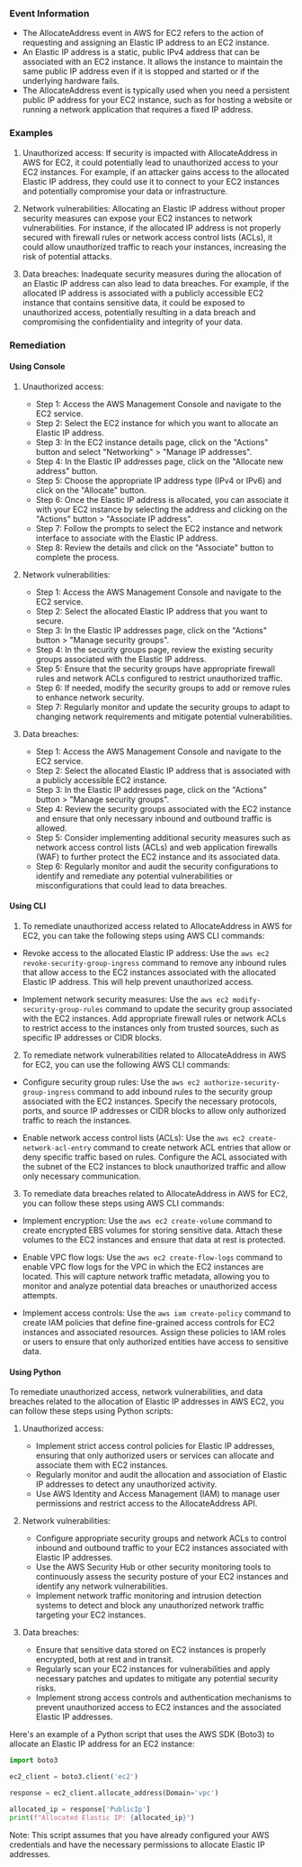 
### Event Information

- The AllocateAddress event in AWS for EC2 refers to the action of requesting and assigning an Elastic IP address to an EC2 instance.
- An Elastic IP address is a static, public IPv4 address that can be associated with an EC2 instance. It allows the instance to maintain the same public IP address even if it is stopped and started or if the underlying hardware fails.
- The AllocateAddress event is typically used when you need a persistent public IP address for your EC2 instance, such as for hosting a website or running a network application that requires a fixed IP address.


### Examples

1. Unauthorized access: If security is impacted with AllocateAddress in AWS for EC2, it could potentially lead to unauthorized access to your EC2 instances. For example, if an attacker gains access to the allocated Elastic IP address, they could use it to connect to your EC2 instances and potentially compromise your data or infrastructure.

2. Network vulnerabilities: Allocating an Elastic IP address without proper security measures can expose your EC2 instances to network vulnerabilities. For instance, if the allocated IP address is not properly secured with firewall rules or network access control lists (ACLs), it could allow unauthorized traffic to reach your instances, increasing the risk of potential attacks.

3. Data breaches: Inadequate security measures during the allocation of an Elastic IP address can also lead to data breaches. For example, if the allocated IP address is associated with a publicly accessible EC2 instance that contains sensitive data, it could be exposed to unauthorized access, potentially resulting in a data breach and compromising the confidentiality and integrity of your data.

### Remediation

#### Using Console

1. Unauthorized access:
   - Step 1: Access the AWS Management Console and navigate to the EC2 service.
   - Step 2: Select the EC2 instance for which you want to allocate an Elastic IP address.
   - Step 3: In the EC2 instance details page, click on the "Actions" button and select "Networking" > "Manage IP addresses".
   - Step 4: In the Elastic IP addresses page, click on the "Allocate new address" button.
   - Step 5: Choose the appropriate IP address type (IPv4 or IPv6) and click on the "Allocate" button.
   - Step 6: Once the Elastic IP address is allocated, you can associate it with your EC2 instance by selecting the address and clicking on the "Actions" button > "Associate IP address".
   - Step 7: Follow the prompts to select the EC2 instance and network interface to associate with the Elastic IP address.
   - Step 8: Review the details and click on the "Associate" button to complete the process.

2. Network vulnerabilities:
   - Step 1: Access the AWS Management Console and navigate to the EC2 service.
   - Step 2: Select the allocated Elastic IP address that you want to secure.
   - Step 3: In the Elastic IP addresses page, click on the "Actions" button > "Manage security groups".
   - Step 4: In the security groups page, review the existing security groups associated with the Elastic IP address.
   - Step 5: Ensure that the security groups have appropriate firewall rules and network ACLs configured to restrict unauthorized traffic.
   - Step 6: If needed, modify the security groups to add or remove rules to enhance network security.
   - Step 7: Regularly monitor and update the security groups to adapt to changing network requirements and mitigate potential vulnerabilities.

3. Data breaches:
   - Step 1: Access the AWS Management Console and navigate to the EC2 service.
   - Step 2: Select the allocated Elastic IP address that is associated with a publicly accessible EC2 instance.
   - Step 3: In the Elastic IP addresses page, click on the "Actions" button > "Manage security groups".
   - Step 4: Review the security groups associated with the EC2 instance and ensure that only necessary inbound and outbound traffic is allowed.
   - Step 5: Consider implementing additional security measures such as network access control lists (ACLs) and web application firewalls (WAF) to further protect the EC2 instance and its associated data.
   - Step 6: Regularly monitor and audit the security configurations to identify and remediate any potential vulnerabilities or misconfigurations that could lead to data breaches.

#### Using CLI

1. To remediate unauthorized access related to AllocateAddress in AWS for EC2, you can take the following steps using AWS CLI commands:

- Revoke access to the allocated Elastic IP address: Use the `aws ec2 revoke-security-group-ingress` command to remove any inbound rules that allow access to the EC2 instances associated with the allocated Elastic IP address. This will help prevent unauthorized access.

- Implement network security measures: Use the `aws ec2 modify-security-group-rules` command to update the security group associated with the EC2 instances. Add appropriate firewall rules or network ACLs to restrict access to the instances only from trusted sources, such as specific IP addresses or CIDR blocks.

2. To remediate network vulnerabilities related to AllocateAddress in AWS for EC2, you can use the following AWS CLI commands:

- Configure security group rules: Use the `aws ec2 authorize-security-group-ingress` command to add inbound rules to the security group associated with the EC2 instances. Specify the necessary protocols, ports, and source IP addresses or CIDR blocks to allow only authorized traffic to reach the instances.

- Enable network access control lists (ACLs): Use the `aws ec2 create-network-acl-entry` command to create network ACL entries that allow or deny specific traffic based on rules. Configure the ACL associated with the subnet of the EC2 instances to block unauthorized traffic and allow only necessary communication.

3. To remediate data breaches related to AllocateAddress in AWS for EC2, you can follow these steps using AWS CLI commands:

- Implement encryption: Use the `aws ec2 create-volume` command to create encrypted EBS volumes for storing sensitive data. Attach these volumes to the EC2 instances and ensure that data at rest is protected.

- Enable VPC flow logs: Use the `aws ec2 create-flow-logs` command to enable VPC flow logs for the VPC in which the EC2 instances are located. This will capture network traffic metadata, allowing you to monitor and analyze potential data breaches or unauthorized access attempts.

- Implement access controls: Use the `aws iam create-policy` command to create IAM policies that define fine-grained access controls for EC2 instances and associated resources. Assign these policies to IAM roles or users to ensure that only authorized entities have access to sensitive data.

#### Using Python

To remediate unauthorized access, network vulnerabilities, and data breaches related to the allocation of Elastic IP addresses in AWS EC2, you can follow these steps using Python scripts:

1. Unauthorized access:
   - Implement strict access control policies for Elastic IP addresses, ensuring that only authorized users or services can allocate and associate them with EC2 instances.
   - Regularly monitor and audit the allocation and association of Elastic IP addresses to detect any unauthorized activity.
   - Use AWS Identity and Access Management (IAM) to manage user permissions and restrict access to the AllocateAddress API.

2. Network vulnerabilities:
   - Configure appropriate security groups and network ACLs to control inbound and outbound traffic to your EC2 instances associated with Elastic IP addresses.
   - Use the AWS Security Hub or other security monitoring tools to continuously assess the security posture of your EC2 instances and identify any network vulnerabilities.
   - Implement network traffic monitoring and intrusion detection systems to detect and block any unauthorized network traffic targeting your EC2 instances.

3. Data breaches:
   - Ensure that sensitive data stored on EC2 instances is properly encrypted, both at rest and in transit.
   - Regularly scan your EC2 instances for vulnerabilities and apply necessary patches and updates to mitigate any potential security risks.
   - Implement strong access controls and authentication mechanisms to prevent unauthorized access to EC2 instances and the associated Elastic IP addresses.

Here's an example of a Python script that uses the AWS SDK (Boto3) to allocate an Elastic IP address for an EC2 instance:

```python
import boto3

ec2_client = boto3.client('ec2')

response = ec2_client.allocate_address(Domain='vpc')

allocated_ip = response['PublicIp']
print(f"Allocated Elastic IP: {allocated_ip}")
```

Note: This script assumes that you have already configured your AWS credentials and have the necessary permissions to allocate Elastic IP addresses.

